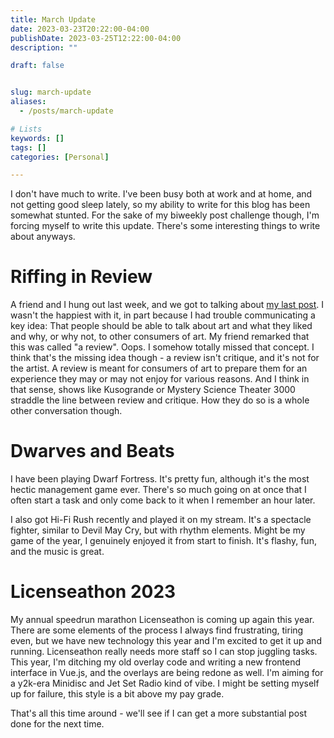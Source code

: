 ```yaml
---
title: March Update
date: 2023-03-23T20:22:00-04:00
publishDate: 2023-03-25T12:22:00-04:00
description: ""

draft: false


slug: march-update
aliases:
  - /posts/march-update

# Lists
keywords: []
tags: []
categories: [Personal]

---
```


I don't have much to write. I've been busy both at work and at home, and not getting good sleep lately, so my ability to write for this blog has been somewhat stunted. For the sake of my biweekly post challenge though, I'm forcing myself to write this update. There's some interesting things to write about anyways.

# Riffing in Review
A friend and I hung out last week, and we got to talking about [my last post](../bad-art-part-2). I wasn't the happiest with it, in part because I had trouble communicating a key idea: That people should be able to talk about art and what they liked and why, or why not, to other consumers of art. My friend remarked that this was called "a review". Oops. I somehow totally missed that concept. I think that's the missing idea though - a review isn't critique, and it's not for the artist. A review is meant for consumers of art to prepare them for an experience they may or may not enjoy for various reasons. And I think in that sense, shows like Kusogrande or Mystery Science Theater 3000 straddle the line between review and critique. How they do so is a whole other conversation though.

# Dwarves and Beats
I have been playing Dwarf Fortress. It's pretty fun, although it's the most hectic management game ever. There's so much going on at once that I often start a task and only come back to it when I remember an hour later.

I also got Hi-Fi Rush recently and played it on my stream. It's a spectacle fighter, similar to Devil May Cry, but with rhythm elements. Might be my game of the year, I genuinely enjoyed it from start to finish. It's flashy, fun, and the music is great.

# Licenseathon 2023
My annual speedrun marathon Licenseathon is coming up again this year. There are some elements of the process I always find frustrating, tiring even, but we have new technology this year and I'm excited to get it up and running. Licenseathon really needs more staff so I can stop juggling tasks. This year, I'm ditching my old overlay code and writing a new frontend interface in Vue.js, and the overlays are being redone as well. I'm aiming for a y2k-era Minidisc and Jet Set Radio kind of vibe. I might be setting myself up for failure, this style is a bit above my pay grade.

That's all this time around - we'll see if I can get a more substantial post done for the next time.
